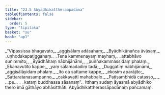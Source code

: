 ```yaml
---
title: "23.5 Abyādhikattheraapadāna"
tableOfContents: false
sidebar:
  order: 5
type: "tipitaka"
basket: "su"
book: "ap1"
---
```



<DynamicBreadcrumb />

<Division number="24" book="ap1" bookNo="20" page="241">

<Paragraph number="2930" type="verses" book="ap1">
_“Vipassissa bhagavato,_  
_aggisālaṃ adāsahaṃ;_  
_Byādhikānañca āvāsaṃ,_  
_uṇhodakapaṭiggahaṃ._  

</Paragraph>

</Division>
<Division number="25" book="ap1" bookNo="20" page="241">

<Paragraph number="2931" type="verses" book="ap1">
_Tena kammenayaṃ mayhaṃ,_  
_attabhāvo sunimmito;_  
_Byādhāhaṃ nābhijānāmi,_  
_puññakammassidaṃ phalaṃ._  

</Paragraph>

</Division>
<Division number="26" book="ap1" bookNo="20" page="241">

<Paragraph number="2932" type="verses" book="ap1">
_Ekanavutito kappe,_  
_yaṃ sālamadadiṃ tadā;_  
_Duggatiṃ nābhijānāmi,_  
_aggisālāyidaṃ phalaṃ._  

</Paragraph>

</Division>
<Division number="27" book="ap1" bookNo="20" page="241">

<Paragraph number="2933" type="verses" book="ap1">
_Ito ca sattame kappe,_  
_ekosiṃ aparājito;_  
_Sattaratanasampanno,_  
_cakkavattī mahabbalo._  

</Paragraph>

</Division>
<Division number="28" book="ap1" bookNo="20" page="241">

<Paragraph number="2934" type="verses" book="ap1">
_Paṭisambhidā catasso,_  
_ …pe… _  
_kataṃ buddhassa sāsanaṃ”._  

</Paragraph>

<Paragraph number="2935" book="ap1">
Itthaṃ sudaṃ āyasmā abyādhiko thero imā gāthāyo abhāsitthāti.

</Paragraph>
</Division>

<Paragraph number="2936" type="center" book="ap1">
Abyādhikattherassāpadānaṃ pañcamaṃ.
</Paragraph>